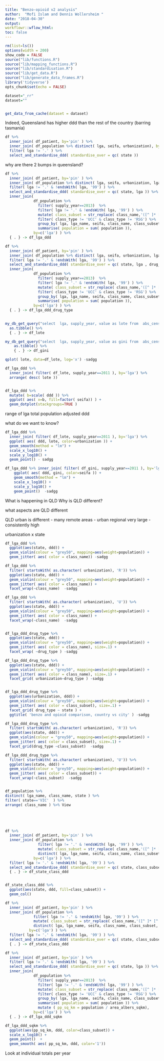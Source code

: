 ```yaml
---
title: "Benzo-opioid v2 analysis"
author:  "Mofi Islam and Dennis Wollersheim "
date: "2018-04-30"
output:
workflowr::wflow_html:
toc: false
---
```


```r

rm(list=ls())
options(width = 200)
show_code = FALSE
source("lib/functions.R")
source("lib/mapping_functions.R")
source("lib/standardisation.R")
source("lib/get_data.R")
source("lib/generate_data_frames.R")
library('tidyverse')
opts_chunk$set(echo = FALSE)

```


```r

dataset="_rr"
dataset=""


get_data_from_cache(dataset = dataset)


```


Indeed, Queensland has higher ddd than the rest of the country (barring tasmania)
```r

df %>%
  inner_join( df_patient, by='pin' ) %>%
  inner_join( df_population %>% distinct( lga, seifa, urbanization), by='lga' ) %>%
  filter( lga != '.' ) %>%
  select_and_standardise_ddd( standardise_over = qc( state ))

```
why are there 2 bumps in queensland?

```r

df %>%
  inner_join( df_patient, by='pin' ) %>%
  inner_join( df_population %>% distinct( lga, seifa, urbanization, lga_name), by='lga' ) %>%
  filter( lga != '.' & !endsWith( lga, '99') ) %>%
  select_and_standardise_ddd( standardise_over = qc( state, lga )) %>%
  inner_join( 
             df_population %>% 
               filter( supply_year==2013)  %>%
               filter( lga != '.' & !endsWith( lga, '99') ) %>%
               mutate( class_subset = str_replace( class_name,'([^ ]* [^ ]*).*',"\\1"  )) %>%
               filter( class_type != 'UCC' & class_type != 'RSG') %>%
               group_by( lga, lga_name, seifa, class_name, class_subset, urbanization  ) %>%
               summarise( population = sum( population )), 
             by=c('lga') ) %>% 
  { . } -> df_lga_ddd

df %>%
  inner_join( df_patient, by='pin' ) %>%
  inner_join( df_population %>% distinct( lga, seifa, urbanization, lga_name), by='lga' ) %>%
  filter( lga != '.' & !endsWith( lga, '99') ) %>%
  select_and_standardise_ddd( standardise_over = qc( state, lga , drug_type )) %>%
  inner_join( 
             df_population %>% 
               filter( supply_year==2013)  %>%
               filter( lga != '.' & !endsWith( lga, '99') ) %>%
               mutate( class_subset = str_replace( class_name,'([^ ]* [^ ]*).*',"\\1"  )) %>%
               filter( class_type != 'UCC' & class_type != 'RSG') %>%
               group_by( lga, lga_name, seifa, class_name, class_subset, urbanization  ) %>%
               summarise( population = sum( population )), 
             by=c('lga') ) %>% 
  { . } -> df_lga_ddd_drug_type
 

my_db_get_query("select  lga, supply_year, value as lote from  abs_census where measure_id = 'CENSUS_33'", 'mofi') %>%
  as.tibble() %>% 
  { . } -> df_lote

my_db_get_query("select  lga, supply_year, value as gini from  abs_census where measure_id = 'INCOME_41'", 'mofi') %>%
    as.tibble() %>% 
    { . } -> df_gini

qplot( lote, data=df_lote, log='x') -sadgg

df_lga_ddd %>%
  inner_join( filter( df_lote, supply_year==2011 ), by='lga') %>%
  arrange( desc( lote ))


df_lga_ddd %>%
  mutate( b=scale( ddd )) %>%
  ggplot( aes( x=b, fill=factor( seifa)) ) + 
  geom_dotplot(stackgroups=TRUE )


```

range of lga total population adjusted ddd

what do we want to know?



```r


df_lga_ddd %>%
  inner_join( filter( df_lote, supply_year==2011 ), by='lga') %>%
  ggplot( aes( ddd, lote, color=urbanization )) +
  geom_smooth(method = "lm") +
  scale_x_log10() +
  scale_y_log10() +
  geom_point() - sadgg

df_lga_ddd %>% inner_join( filter( df_gini, supply_year==2011 ), by='lga') %>%
    ggplot( aes( ddd, gini, color=seifa )) +
    geom_smooth(method = "lm") +
    scale_x_log10() +
    scale_y_log10() +
    geom_point()  -sadgg


```


What is happening in QLD
Why is QLD different?

what aspects are QLD different

QLD urban is different
 - many remote areas
  - urban regional very large  - consistently high 

urbanization x state

```r
 


df_lga_ddd %>%
  ggplot(aes(state, ddd)) +
  geom_violin(colour = "grey50", mapping=aes(weight=population)) +
  geom_jitter( aes( color = class_name)) -sadgg

df_lga_ddd %>%
  filter( startsWith( as.character( urbanization), 'R')) %>%
  ggplot(aes(state, ddd)) +
  geom_violin(colour = "grey50", mapping=aes(weight=population)) +
  geom_jitter( aes( color = class_name)) + 
  facet_wrap(~class_name)  -sadgg

df_lga_ddd %>%
  filter( startsWith( as.character( urbanization), 'U')) %>%
  ggplot(aes(state, ddd)) +
  geom_violin(colour = "grey50", mapping=aes(weight=population)) +
  geom_jitter( aes( color = class_name)) + 
  facet_wrap(~class_name)  -sadgg


df_lga_ddd_drug_type %>%
  ggplot(aes(state, ddd)) +
  geom_violin(colour = "grey50", mapping=aes(weight=population)) +
  geom_jitter( aes( color = class_name), size=.1) + 
  facet_wrap( ~drug_type ) -sadgg

df_lga_ddd_drug_type %>%
  ggplot(aes(state, ddd)) +
  geom_violin(colour = "grey50", mapping=aes(weight=population)) +
  geom_jitter( aes( color = class_name), size=.1) + 
  facet_grid( urbanization~drug_type ) -sadgg


df_lga_ddd_drug_type %>%
  ggplot(aes(urbanization, ddd)) +
  geom_violin(colour = "grey50", mapping=aes(weight=population)) +
  geom_jitter( aes( color = class_subset), size=.1) + 
  facet_grid( drug_type ~ state ) +
  ggtitle( 'benzo and opioid comparison, country vs city' ) -sadgg 

df_lga_ddd_drug_type %>%
  filter( startsWith( as.character( urbanization), 'R')) %>%
  ggplot(aes(state, ddd)) +
  geom_violin(colour = "grey50", mapping=aes(weight=population)) +
  geom_jitter( aes( color = class_subset), size=.1) + 
  facet_grid(drug_type ~class_subset)  -sadgg

df_lga_ddd_drug_type %>%
  filter( startsWith( as.character( urbanization), 'U')) %>%
  ggplot(aes(state, ddd)) +
  geom_violin(colour = "grey50", mapping=aes(weight=population)) +
  geom_jitter( aes( color = class_subset)) + 
  facet_wrap(~class_subset)  -sadgg


df_population %>%
distinct( lga_name, class_name, state ) %>%
filter( state=='VIC'  ) %>%
arrange( class_name ) %>% View





df %>%
  inner_join( df_patient, by='pin' ) %>%
  inner_join( df_population %>% 
               filter( lga != '.' & !endsWith( lga, '99') ) %>%
               mutate( class_subset = str_replace( class_name,'([^ ]* [^ ]*).*',"\\1"  )) %>%
               distinct( lga, lga_name, seifa, class_name, class_subset, urbanization  ) ,
             by=c('lga') ) %>% 
  filter( lga != '.' & !endsWith( lga, '99') ) %>%
  select_and_standardise_ddd( standardise_over = qc( state, class_subset )) %>% 
  { . } -> df_state_class_ddd


df_state_class_ddd %>%
  ggplot(aes(state, ddd, fill=class_subset)) +
  geom_col() 

df %>%
  inner_join( df_patient, by='pin' ) %>%
  inner_join( df_population %>% 
             filter( lga != '.' & !endsWith( lga, '99') ) %>%
             mutate( class_subset = str_replace( class_name,'([^ ]* [^ ]*).*',"\\1"  )) %>%
             distinct( lga, lga_name, seifa, class_name, class_subset, urbanization  ) ,
           by=c('lga') ) %>% 
  filter( lga != '.' & !endsWith( lga, '99') ) %>%
  select_and_standardise_ddd( standardise_over = qc( state, class_subset )) %>% 
  { . } -> df_state_class_ddd

df %>%
  inner_join( df_patient, by='pin' ) %>%
  filter( lga != '.' & !endsWith( lga, '99') ) %>%
  select_and_standardise_ddd( standardise_over = qc( state, lga )) %>%
  inner_join( 
             df_population %>% 
               filter( supply_year==2013)  %>%
               filter( lga != '.' & !endsWith( lga, '99') ) %>%
               mutate( class_subset = str_replace( class_name,'([^ ]* [^ ]*).*',"\\1"  )) %>%
               filter( class_type != 'UCC' & class_type != 'RSG') %>%
               group_by( lga, lga_name, seifa, class_name, class_subset, urbanization,area_albers_sqkm ) %>%
               summarise( population = sum( population )) %>%
               mutate ( pp_sq_km = population / area_albers_sqkm), 
             by=c('lga') ) %>% 
  { . } -> df_lga_ddd_sqkm

df_lga_ddd_sqkm %>%
  ggplot(aes(pp_sq_km, ddd, color=class_subset)) +
  scale_x_log10() +
  geom_point()  + 
  geom_smooth( aes( pp_sq_km, ddd, color='1'))
```

Look at individual totals per year

